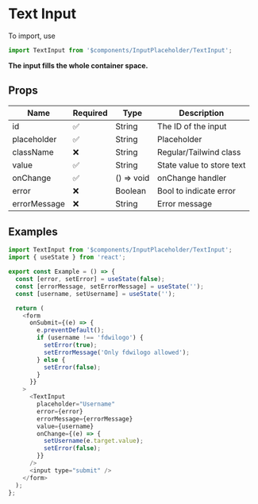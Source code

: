 <!-- This is the documentation for TextInput component -->

# Text Input

To import, use

```javascript
import TextInput from '$components/InputPlaceholder/TextInput';
```

**The input fills the whole container space.**

## Props

| Name         | Required | Type       | Description               |
| ------------ | -------- | ---------- | ------------------------- |
| id           | ✅       | String     | The ID of the input       |
| placeholder  | ✅       | String     | Placeholder               |
| className    | ❌       | String     | Regular/Tailwind class    |
| value        | ✅       | String     | State value to store text |
| onChange     | ✅       | () => void | onChange handler          |
| error        | ❌       | Boolean    | Bool to indicate error    |
| errorMessage | ❌       | String     | Error message             |

## Examples

```javascript
import TextInput from '$components/InputPlaceholder/TextInput';
import { useState } from 'react';

export const Example = () => {
  const [error, setError] = useState(false);
  const [errorMessage, setErrorMessage] = useState('');
  const [username, setUsername] = useState('');

  return (
    <form
      onSubmit={(e) => {
        e.preventDefault();
        if (username !== 'fdwilogo') {
          setError(true);
          setErrorMessage('Only fdwilogo allowed');
        } else {
          setError(false);
        }
      }}
    >
      <TextInput
        placeholder="Username"
        error={error}
        errorMessage={errorMessage}
        value={username}
        onChange={(e) => {
          setUsername(e.target.value);
          setError(false);
        }}
      />
      <input type="submit" />
    </form>
  );
};
```
